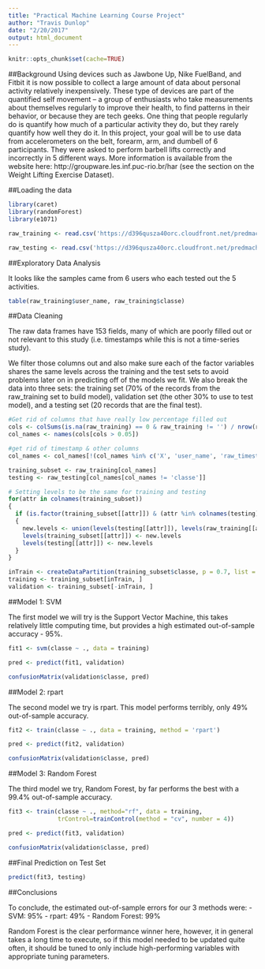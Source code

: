 ```yaml
---
title: "Practical Machine Learning Course Project"
author: "Travis Dunlop"
date: "2/20/2017"
output: html_document
---
```


```r
knitr::opts_chunk$set(cache=TRUE)
```

##Background
Using devices such as Jawbone Up, Nike FuelBand, and Fitbit it is now possible to collect a large amount of data about personal activity relatively inexpensively. These type of devices are part of the quantified self movement – a group of enthusiasts who take measurements about themselves regularly to improve their health, to find patterns in their behavior, or because they are tech geeks. One thing that people regularly do is quantify how much of a particular activity they do, but they rarely quantify how well they do it. In this project, your goal will be to use data from accelerometers on the belt, forearm, arm, and dumbell of 6 participants. They were asked to perform barbell lifts correctly and incorrectly in 5 different ways. More information is available from the website here: http://groupware.les.inf.puc-rio.br/har (see the section on the Weight Lifting Exercise Dataset).


##Loading the data

```r

library(caret)
library(randomForest)
library(e1071)

```

```r

raw_training <- read.csv('https://d396qusza40orc.cloudfront.net/predmachlearn/pml-training.csv')

raw_testing <- read.csv('https://d396qusza40orc.cloudfront.net/predmachlearn/pml-testing.csv')

```

##Exploratory Data Analysis

It looks like the samples came from 6 users who each tested out the 5 activities.

```r
table(raw_training$user_name, raw_training$classe)
```

##Data Cleaning

The raw data frames have 153 fields, many of which are poorly filled out or not relevant to this study (i.e. timestamps while this is not a time-series study).

We filter those columns out and also make sure each of the factor variables shares the same levels across the training and the test sets to avoid problems later on in predicting off of the models we fit.  We also break the data into three sets: the training set (70% of the records from the raw_training set to build model), validation set (the other 30% to use to test model), and a testing set (20 records that are the final test).

```r

#Get rid of columns that have really low percentage filled out
cols <- colSums(is.na(raw_training) == 0 & raw_training != '') / nrow(raw_training)
col_names <- names(cols[cols > 0.05])

#get rid of timestamp & other columns
col_names <- col_names[!(col_names %in% c('X', 'user_name', 'raw_timestamp_part_1', 'raw_timestamp_part_2', 'cvtd_timestamp', 'new_window', 'num_window'))]

training_subset <- raw_training[col_names]
testing <- raw_testing[col_names[col_names != 'classe']]

```

```r
# Setting levels to be the same for training and testing
for(attr in colnames(training_subset))
{
  if (is.factor(training_subset[[attr]]) & (attr %in% colnames(testing)))
  {
    new.levels <- union(levels(testing[[attr]]), levels(raw_training[[attr]]))
    levels(training_subset[[attr]]) <- new.levels
    levels(testing[[attr]]) <- new.levels
  }
}
```

```r

inTrain <- createDataPartition(training_subset$classe, p = 0.7, list = FALSE)
training <- training_subset[inTrain, ]
validation <- training_subset[-inTrain, ]

```

##Model 1: SVM

The first model we will try is the Support Vector Machine, this takes relatively little computing time, but provides a high estimated out-of-sample accuracy - 95%.

```r

fit1 <- svm(classe ~ ., data = training)

pred <- predict(fit1, validation)

confusionMatrix(validation$classe, pred)

```

##Model 2: rpart

The second model we try is rpart.  This model performs terribly, only 49% out-of-sample accuracy.  

```r

fit2 <- train(classe ~ ., data = training, method = 'rpart')

pred <- predict(fit2, validation)

confusionMatrix(validation$classe, pred)

```

##Model 3: Random Forest

The third model we try, Random Forest, by far performs the best with a 99.4% out-of-sample accuracy.

```r

fit3 <- train(classe ~ ., method="rf", data = training,
              trControl=trainControl(method = "cv", number = 4))

pred <- predict(fit3, validation)

confusionMatrix(validation$classe, pred)

```

##Final Prediction on Test Set

```r

predict(fit3, testing)

```
##Conclusions

To conclude, the estimated out-of-sample errors for our 3 methods were:
 - SVM: 95%
 - rpart: 49%
 - Random Forest: 99%
 
Random Forest is the clear performance winner here, however, it in general takes a long time to execute, so if this model needed to be updated quite often, it should be tuned to only include high-performing variables with appropriate tuning parameters.
